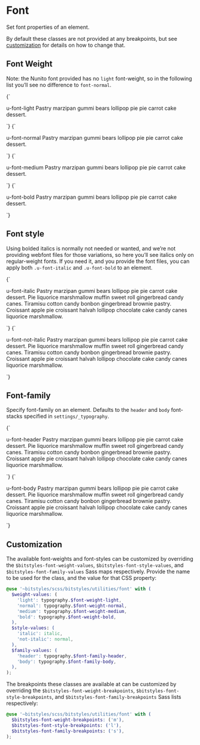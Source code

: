 
<Meta title="Utilities/font" />

# Font

Set font properties of an element.

By default these classes are not provided at any breakpoints, but see [customization](#customization) for details on how to change that.

## Font Weight

Note: the Nunito font provided has no `light` font-weight, so in the following list you’ll see no difference to `font-normal`.

<Canvas isColumn>
  <Story name="font-light">
    {`
      <p class="u-bg-background u-font-light"><span class="u-fg-brand-2">u-font-light</span> Pastry marzipan gummi bears lollipop pie pie carrot cake dessert.</p>
    `}
  </Story>
  <Story name="font-normal">
    {`
      <p class="u-bg-background u-font-normal"><span class="u-fg-brand-2">u-font-normal</span> Pastry marzipan gummi bears lollipop pie pie carrot cake dessert.</p>
    `}
  </Story>
  <Story name="font-medium">
    {`
      <p class="u-bg-background u-font-medium"><span class="u-fg-brand-2">u-font-medium</span> Pastry marzipan gummi bears lollipop pie pie carrot cake dessert.</p>
    `}
  </Story>
  <Story name="font-bold">
    {`
      <p class="u-bg-background u-font-bold"><span class="u-fg-brand-2">u-font-bold</span> Pastry marzipan gummi bears lollipop pie pie carrot cake dessert.</p>
    `}
  </Story>
</Canvas>

## Font style

Using bolded italics is normally not needed or wanted, and we’re not providing webfont files for those variations, so here you’ll see italics only on regular-weight fonts. If you need it, and you provide the font files, you can apply both `.u-font-italic` and `.u-font-bold` to an element.

<Canvas isColumn>
  <Story name="font-italic">
    {`
      <p class="u-bg-background u-font-italic"><span class="u-fg-brand-2">u-font-italic</span> Pastry marzipan gummi bears lollipop pie pie carrot cake dessert. Pie liquorice marshmallow muffin sweet roll gingerbread candy canes. Tiramisu cotton candy bonbon gingerbread brownie pastry. Croissant apple pie croissant halvah lollipop chocolate cake candy canes liquorice marshmallow.</p>
    `}
  </Story>
  <Story name="font-not-italic">
    {`
      <p class="u-bg-background u-font-not-italic"><span class="u-fg-brand-2">u-font-not-italic</span> Pastry marzipan gummi bears lollipop pie pie carrot cake dessert. Pie liquorice marshmallow muffin sweet roll gingerbread candy canes. Tiramisu cotton candy bonbon gingerbread brownie pastry. Croissant apple pie croissant halvah lollipop chocolate cake candy canes liquorice marshmallow.</p>
    `}
  </Story>
</Canvas>

## Font-family

Specify font-family on an element. Defaults to the `header` and `body` font-stacks specified in `settings/_typography`.

<Canvas isColumn>
  <Story name="font-header">
    {`
      <p class="u-bg-background u-font-header"><span class="u-fg-brand-2">u-font-header</span> Pastry marzipan gummi bears lollipop pie pie carrot cake dessert. Pie liquorice marshmallow muffin sweet roll gingerbread candy canes. Tiramisu cotton candy bonbon gingerbread brownie pastry. Croissant apple pie croissant halvah lollipop chocolate cake candy canes liquorice marshmallow.</p>
    `}
  </Story>
  <Story name="font-body">
    {`
      <p class="u-bg-background u-font-body"><span class="u-fg-brand-2">u-font-body</span> Pastry marzipan gummi bears lollipop pie pie carrot cake dessert. Pie liquorice marshmallow muffin sweet roll gingerbread candy canes. Tiramisu cotton candy bonbon gingerbread brownie pastry. Croissant apple pie croissant halvah lollipop chocolate cake candy canes liquorice marshmallow.</p>
    `}
  </Story>
</Canvas>

## Customization

The available font-weights and font-styles can be customized by overriding the `$bitstyles-font-weight-values`, `$bitstyles-font-style-values`, and `$bitstyles-font-family-values` Sass maps respectively. Provide the name to be used for the class, and the value for that CSS property:

```scss
@use '~bitstyles/scss/bitstyles/utilities/font' with (
  $weight-values: (
    'light': typography.$font-weight-light,
    'normal': typography.$font-weight-normal,
    'medium': typography.$font-weight-medium,
    'bold': typography.$font-weight-bold,
  ),
  $style-values: (
    'italic': italic,
    'not-italic': normal,
  ),
  $family-values: (
    'header': typography.$font-family-header,
    'body': typography.$font-family-body,
  ),
);
```

The breakpoints these classes are available at can be customized by overriding the `$bitstyles-font-weight-breakpoints`, `$bitstyles-font-style-breakpoints`, and `$bitstyles-font-family-breakpoints` Sass lists respectively:

```scss
@use '~bitstyles/scss/bitstyles/utilities/font' with (
  $bitstyles-font-weight-breakpoints: ('m'),
  $bitstyles-font-style-breakpoints: ('l'),
  $bitstyles-font-family-breakpoints: ('s'),
);
```
